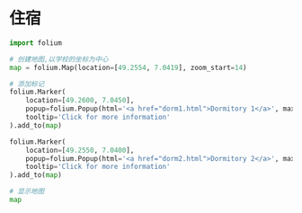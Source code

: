 # 住宿

```python
import folium

# 创建地图,以学校的坐标为中心
map = folium.Map(location=[49.2554, 7.0419], zoom_start=14)

# 添加标记
folium.Marker(
    location=[49.2600, 7.0450],
    popup=folium.Popup(html='<a href="dorm1.html">Dormitory 1</a>', max_width=200),
    tooltip='Click for more information'
).add_to(map)

folium.Marker(
    location=[49.2550, 7.0400],
    popup=folium.Popup(html='<a href="dorm2.html">Dormitory 2</a>', max_width=200),
    tooltip='Click for more information'
).add_to(map)

# 显示地图
map
```